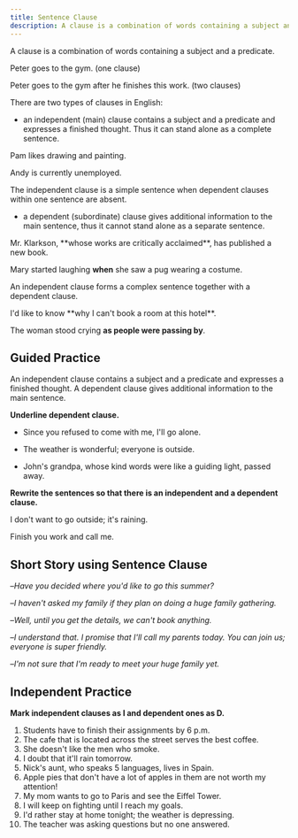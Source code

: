 ```yaml
---
title: Sentence Clause
description: A clause is a combination of words containing a subject and a predicate
---
```


A clause is a combination of words containing a subject and a predicate.

<Callout title="Example">
Peter goes to the gym. (one clause)

Peter goes to the gym after he finishes this work. (two clauses)
</Callout>

There are two types of clauses in English:

- an independent (main) clause contains a subject and a predicate and expresses a finished thought. Thus it can stand alone as a complete sentence.

<Callout title="Example">
Pam likes drawing and painting.

Andy is currently unemployed.
</Callout>

<Callout title="Note">
The independent clause is a simple sentence when dependent clauses within one sentence are absent.
</Callout>

- a dependent (subordinate) clause gives additional information to the main sentence, thus it cannot stand alone as a separate sentence.

<Callout title="Example">
Mr. Klarkson, **whose works are critically acclaimed**, has published a new book.

Mary started laughing **when** she saw a pug wearing a costume.
</Callout>

An independent clause forms a complex sentence together with a dependent clause.

<Callout title="Example">
I'd like to know **why I can't book a room at this hotel**.

The woman stood crying **as people were passing by**.
</Callout>

## Guided Practice

<Callout type="success">
  An independent clause contains a subject and a predicate and expresses a finished thought. A dependent clause gives additional information to the main sentence.
</Callout>

**Underline dependent clause.**

- Since you refused to come with me, I'll go alone. <Tooltip content="Since you refused to come with me" />

- The weather is wonderful; everyone is outside. <Tooltip content="No dependent clause" />

- John's grandpa, whose kind words were like a guiding light, passed away. <Tooltip content="whose kind words were like a guiding light" />

**Rewrite the sentences so that there is an independent and a dependent clause.**

I don't want to go outside; it's raining. <Tooltip content="I don't want to go outside because it's raining." />

Finish you work and call me. <Tooltip content="Call me after you finish your work." />

## Short Story using Sentence Clause

–_Have you decided where you'd like to go this summer?_

–_I haven't asked my family if they plan on doing a huge family gathering._

–_Well, until you get the details, we can't book anything._

–_I understand that. I promise that I'll call my parents today. You can join us; everyone is super friendly._

–_I'm not sure that I'm ready to meet your huge family yet._

## Independent Practice

**Mark independent clauses as I and dependent ones as D.**

1. Students have to finish their assignments by 6 p.m. <Tooltip content='Students have to finish their assignments by 6 p.m. (I)' />
2. The cafe that is located across the street serves the best coffee. <Tooltip content='The cafe that is located across the street (D) serves the best coffee (I)' />
3. She doesn't like the men who smoke. <Tooltip content="She doesn't like the men (I) who smoke (D)"  />
4. I doubt that it'll rain tomorrow. <Tooltip content="I doubt (I) that it'll rain tomorrow (D)" />
5. Nick's aunt, who speaks 5 languages, lives in Spain. <Tooltip content="Nick's aunt who speaks 5 languages (D), lives in Spain (I)" />
6. Apple pies that don't have a lot of apples in them are not worth my attention! <Tooltip content="Apple pies that don't have a lot of apples in them (D) are not worth my attention! (I)" />
7. My mom wants to go to Paris and see the Eiffel Tower. <Tooltip content='My mom wants to go to Paris and see the Eiffel Tower (I)' />
8. I will keep on fighting until I reach my goals. <Tooltip content='I will keep on fighting (I) until I reach my goals (D)' />
9. I'd rather stay at home tonight; the weather is depressing. <Tooltip content="I'd rather stay at home tonight (I); the weather is depressing (I)" />
10. The teacher was asking questions but no one answered. <Tooltip content='The teacher was asking questions (I) but no one answered (D)' />
